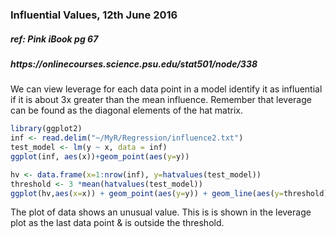 ### Influential Values, 12th June 2016
##### ref: Pink iBook pg 67
##### https://onlinecourses.science.psu.edu/stat501/node/338

We can view leverage for each data point in a model  identify it as influential if it is about 3x greater than the mean influence. Remember that leverage can be found as the diagonal elements of the hat matrix.
```r
library(ggplot2)
inf <- read.delim("~/MyR/Regression/influence2.txt")
test_model <- lm(y ~ x, data = inf)
ggplot(inf, aes(x))+geom_point(aes(y=y))

hv <- data.frame(x=1:nrow(inf), y=hatvalues(test_model))
threshold <- 3 *mean(hatvalues(test_model))
ggplot(hv,aes(x=x)) + geom_point(aes(y=y)) + geom_line(aes(y=threshold))
```
The plot of data shows an unusual value. This is is shown in the leverage plot as the last data point & is outside the threshold.
